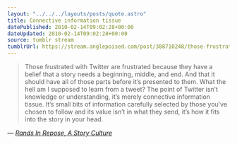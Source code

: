 ```yaml
---
layout: "../../../layouts/posts/quote.astro"
title: Connective information tissue
datePublished: 2010-02-14T09:02:28+00:00
dateUpdated: 2010-02-14T09:02:28+00:00
source: tumblr stream
tumblrUrl: https://stream.anglepoised.com/post/388710248/those-frustrated-with-twitter-are-frustrated
---
```


> Those frustrated with Twitter are frustrated because they have a belief that a story needs a beginning, middle, and end. And that it should have all of those parts before it’s presented to them. What the hell am I supposed to learn from a tweet? The point of Twitter isn’t knowledge or understanding, it’s merely connective information tissue. It’s small bits of information carefully selected by those you’ve chosen to follow and its value isn’t in what they send, it’s how it fits into the story in your head.

— <cite>[Rands In Repose, _A Story Culture_](https://randsinrepose.com/archives/a-story-culture/)</cite>
